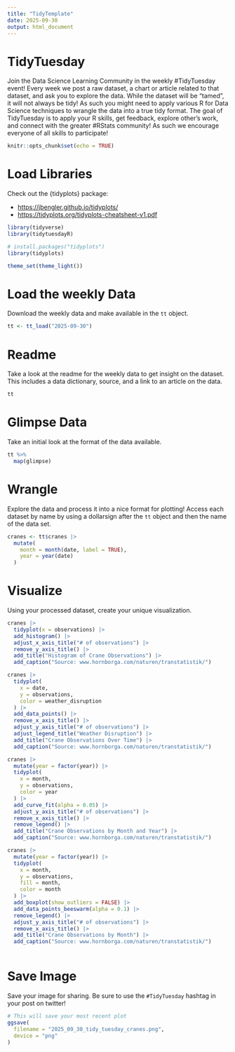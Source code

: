 ```yaml
---
title: "TidyTemplate"
date: 2025-09-30
output: html_document
---
```


# TidyTuesday

Join the Data Science Learning Community in the weekly #TidyTuesday event! Every week we post a raw dataset, a chart or article related to that dataset, and ask you to explore the data. While the dataset will be “tamed”, it will not always be tidy! As such you might need to apply various R for Data Science techniques to wrangle the data into a true tidy format. The goal of TidyTuesday is to apply your R skills, get feedback, explore other’s work, and connect with the greater #RStats community! As such we encourage everyone of all skills to participate!

```r
knitr::opts_chunk$set(echo = TRUE)
```

# Load Libraries

Check out the {tidyplots} package:

-   <https://jbengler.github.io/tidyplots/>
-   <https://tidyplots.org/tidyplots-cheatsheet-v1.pdf>

```r
library(tidyverse)
library(tidytuesdayR)

# install.packages("tidyplots")
library(tidyplots)

theme_set(theme_light())
```

# Load the weekly Data

Download the weekly data and make available in the `tt` object.

```r
tt <- tt_load("2025-09-30")
```

# Readme

Take a look at the readme for the weekly data to get insight on the dataset. This includes a data dictionary, source, and a link to an article on the data.

```r
tt
```

# Glimpse Data

Take an initial look at the format of the data available.

```r
tt %>% 
  map(glimpse)
```

# Wrangle

Explore the data and process it into a nice format for plotting! Access each dataset by name by using a dollarsign after the `tt` object and then the name of the data set.

```r

cranes <- tt$cranes |>
  mutate(
    month = month(date, label = TRUE),
    year = year(date)
  )

```

# Visualize

Using your processed dataset, create your unique visualization.

```r

cranes |>
  tidyplot(x = observations) |>
  add_histogram() |>
  adjust_x_axis_title("# of observations") |>
  remove_y_axis_title() |>
  add_title("Histogram of Crane Observations") |>
  add_caption("Source: www.hornborga.com/naturen/transtatistik/")

cranes |>
  tidyplot(
    x = date,
    y = observations,
    color = weather_disruption
  ) |>
  add_data_points() |>
  remove_x_axis_title() |>
  adjust_y_axis_title("# of observations") |>
  adjust_legend_title("Weather Disruption") |>
  add_title("Crane Observations Over Time") |>
  add_caption("Source: www.hornborga.com/naturen/transtatistik/")

cranes |>
  mutate(year = factor(year)) |>
  tidyplot(
    x = month,
    y = observations,
    color = year
  ) |>
  add_curve_fit(alpha = 0.05) |>
  adjust_y_axis_title("# of observations") |>
  remove_x_axis_title() |>
  remove_legend() |>
  add_title("Crane Observations by Month and Year") |>
  add_caption("Source: www.hornborga.com/naturen/transtatistik/")

cranes |>
  mutate(year = factor(year)) |>
  tidyplot(
    x = month,
    y = observations,
    fill = month,
    color = month
  ) |>
  add_boxplot(show_outliers = FALSE) |>
  add_data_points_beeswarm(alpha = 0.1) |>
  remove_legend() |>
  adjust_y_axis_title("# of observations") |>
  remove_x_axis_title() |>
  add_title("Crane Observations by Month") |>
  add_caption("Source: www.hornborga.com/naturen/transtatistik/")
  
```

# Save Image

Save your image for sharing. Be sure to use the `#TidyTuesday` hashtag in your post on twitter!

```r
# This will save your most recent plot
ggsave(
  filename = "2025_09_30_tidy_tuesday_cranes.png",
  device = "png"
)
```
